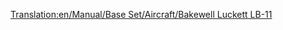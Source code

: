 [[Translation:en/Manual/Base Set/Aircraft/Bakewell Luckett LB-11]]

{{nl/Vliegtuig|Name=Bakewell Luckett LB-11
|Image=[[File:en/McDonnellDouglasMD-11.png|Bakewell Luckett LB-11]]
|Cost=40.515 (81,030)
|Speed=947 km/h (592 MPH)
|Annual=5.343 (10,686)
|Designed=1990
|Lifespan=25
|Capacity=230 passagiers & 25 zakken post
|Description=Een standaard straalvliegtuig. Voorkeur voor grotere vliegvelden.
|Real-lifeWikilink=McDonnell Douglas MD-11
|Real-life=McDonnell Douglas MD-11
}}